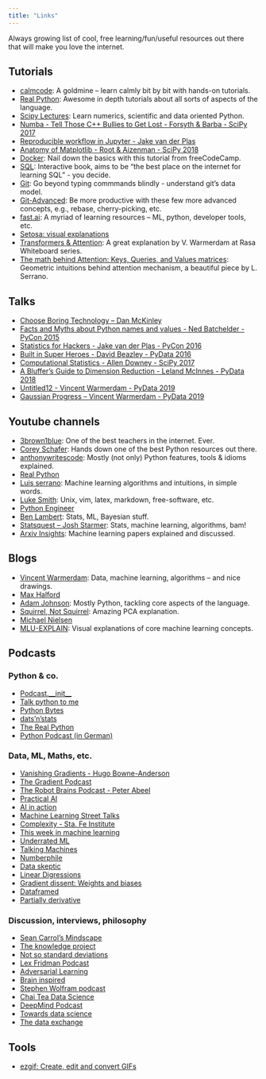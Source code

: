 ```yaml
---
title: "Links"
---
```


Always growing list of cool, free learning/fun/useful resources out there that will make you love the internet.

## Tutorials
  - [calmcode](http://calmcode.io): A goldmine – learn calmly bit by bit with hands-on tutorials.
  - [Real Python](https://realpython.com/): Awesome in depth tutorials about all sorts of aspects of the language.
  - [Scipy Lectures](http://scipy-lectures.org): Learn numerics, scientific and data oriented Python.
  - [Numba - Tell Those C++ Bullies to Get Lost - Forsyth & Barba - SciPy 2017](https://www.youtube.com/watch?v=SzBi3xdEF2Y&list=PLYx7XA2nY5Gf37zYZMw6OqGFRPjB1jCy6&index=7)
  - [Reproducible workflow in Jupyter - Jake van der Plas](https://www.youtube.com/playlist?list=PLYCpMb24GpOC704uO9svUrihl-HY1tTJJ)
  - [Anatomy of Matplotlib - Root & Aizenman - SciPy 2018](https://www.youtube.com/watch?v=6gdNUDs6QPc)
  - [Docker](https://www.youtube.com/watch?v=fqMOX6JJhGo): Nail down the basics with this tutorial from freeCodeCamp.
  - [SQL](https://selectstarsql.com/): Interactive book, aims to be "the best place on the internet for learning SQL" - you decide.
  - [Git](https://missing.csail.mit.edu/2020/version-control/): Go beyond typing commmands blindly - understand git's data model.
  - [Git-Advanced](https://www.youtube.com/watch?v=qsTthZi23VE): Be more productive with these few more advanced concepts, e.g., rebase, cherry-picking, etc.
  - [fast.ai](https://www.fast.ai/): A myriad of learning resources – ML, python, developer tools, etc.
  - [Setosa: visual explanations](https://setosa.io/)
  - [Transformers & Attention](https://www.youtube.com/watch?v=yGTUuEx3GkA): A great explanation by V. Warmerdam at Rasa Whiteboard series.
  - [The math behind Attention: Keys, Queries, and Values matrices](https://www.youtube.com/watch?v=UPtG_38Oq8o): Geometric intuitions behind attention mechanism, a beautiful piece by L. Serrano.

## Talks
  - [Choose Boring Technology – Dan McKinley](https://boringtechnology.club/)
  - [Facts and Myths about Python names and values - Ned Batchelder - PyCon 2015](https://www.youtube.com/watch?v=_AEJHKGk9ns)
  - [Statistics for Hackers - Jake van der Plas - PyCon 2016](https://www.youtube.com/watch?v=Iq9DzN6mvYA)
  - [Built in Super Heroes - David Beazley - PyData 2016](https://www.youtube.com/watch?v=lyDLAutA88s)
  - [Computational Statistics - Allen Downey - SciPy 2017](https://www.youtube.com/watch?v=He9MCbs1wgE)
  - [A Bluffer's Guide to Dimension Reduction - Leland McInnes - PyData 2018](https://www.youtube.com/watch?v=9iol3Lk6kyU)
  - [Untitled12 - Vincent Warmerdam - PyData 2019](https://www.youtube.com/watch?list=PLGVZCDnMOq0pDxc2cSp_N42M4OPfLgtBD&v=yXGCKqo5cEYt)
  - [Gaussian Progress – Vincent Warmerdam - PyData 2019](https://www.youtube.com/watch?v=aICqoAG5BXQ)

## Youtube channels
  - [3brown1blue](https://www.youtube.com/channel/UCYO_jab_esuFRV4b17AJtAw): One of the best teachers in the internet. Ever.
  - [Corey Schafer](https://www.youtube.com/channel/UCCezIgC97PvUuR4_gbFUs5g): Hands down one of the best Python resources out there.
  - [anthonywritescode](https://www.youtube.com/channel/UC46xhU1EH7aywEgvA9syS3w): Mostly (not only) Python features, tools & idioms explained.
  - [Real Python](https://www.youtube.com/channel/UCI0vQvr9aFn27yR6Ej6n5UA)
  - [Luis serrano](https://www.youtube.com/channel/UCgBncpylJ1kiVaPyP-PZauQ): Machine learning algorithms and intuitions, in simple words.
  - [Luke Smith](https://www.youtube.com/channel/UC2eYFnH61tmytImy1mTYvhA): Unix, vim, latex, markdown, free-software, etc.
  - [Python Engineer](https://www.youtube.com/channel/UCbXgNpp0jedKWcQiULLbDTA)
  - [Ben Lambert](https://www.youtube.com/user/SpartacanUsuals): Stats, ML, Bayesian stuff.
  - [Statsquest – Josh Starmer](https://www.youtube.com/user/joshstarmer): Stats, machine learning, algorithms, bam!
  - [Arxiv Insights](https://www.youtube.com/channel/UCNIkB2IeJ-6AmZv7bQ1oBYg): Machine learning papers explained and discussed.

## Blogs
  - [Vincent Warmerdam](https://koaning.io): Data, machine learning, algorithms – and nice drawings.
  - [Max Halford](http://maxhalford.github.io)
  - [Adam Johnson](https://adamj.eu/tech): Mostly Python, tackling core aspects of the language.
  - [Squirrel, Not Squirrel](https://notsquirrel.com/pca/): Amazing PCA explanation.
  - [Michael Nielsen](http://cognitivemedium.com/)
  - [MLU-EXPLAIN](https://mlu-explain.github.io/): Visual explanations of core machine learning concepts.

## Podcasts
### Python & co.
  - [Podcast.__init__](https://www.pythonpodcast.com/episodes/)
  - [Talk python to me](https://talkpython.fm/)
  - [Python Bytes](https://pythonbytes.fm/episodes/all)
  - [dats'n'stats](http://www.pydata-podcast.com/)
  - [The Real Python](https://realpython.com/podcasts/rpp/)
  - [Python Podcast (in German)](https://python-podcast.de/show/)

  
### Data, ML, Maths, etc.
  - [Vanishing Gradients - Hugo Bowne-Anderson](https://vanishinggradients.fireside.fm/)
  - [The Gradient Podcast](https://thegradientpub.substack.com/s/podcast)
  - [The Robot Brains Podcast - Peter Abeel](https://www.therobotbrains.ai/)
  - [Practical AI](https://open.spotify.com/episode/0dXmvOSo6bvcVRjUY6qWI8?si=r1EyetnTSaWnU8KjRf6Drg)
  - [AI in action](https://open.spotify.com/show/6z0wTS6N8Lwj8zuZHeFKLx)
  - [Machine Learning Street Talks](https://www.youtube.com/channel/UCMLtBahI5DMrt0NPvDSoIRQ/videos)
  - [Complexity - Sta. Fe Institute](https://www.santafe.edu/culture/podcast)
  - [This week in machine learning](https://twimlai.com/)
  - [Underrated ML](https://www.underratedml.com/)
  - [Talking Machines](https://www.thetalkingmachines.com/)
  - [Numberphile](https://www.numberphile.com/podcast)
  - [Data skeptic](https://dataskeptic.com/)
  - [Linear Digressions](http://lineardigressions.com/)
  - [Gradient dissent: Weights and biases](https://open.spotify.com/show/7o9r3fFig3MhTJwehXDbXm?si=d7Ncp7nXQ7C1O7wu0Oxvqg)
  - [Dataframed](https://www.datacamp.com/community/podcast)
  - [Partially derivative](http://partiallyderivative.com/)
  
  
### Discussion, interviews, philosophy
  - [Sean Carrol's Mindscape](https://www.preposterousuniverse.com/podcast/)
  - [The knowledge project](https://fs.blog/knowledge-project/)
  - [Not so standard deviations](http://nssdeviations.com/)
  - [Lex Fridman Podcast](https://lexfridman.com/ai/)
  - [Adversarial Learning](https://adversariallearning.com/)
  - [Brain inspired](https://braininspired.co/)
  - [Stephen Wolfram podcast](https://soundcloud.com/stephenwolfram)
  - [Chai Tea Data Science](https://chaitimedatascience.com/)
  - [DeepMind Podcast](https://deepmind.com/blog/article/welcome-to-the-deepmind-podcast)
  - [Towards data science](https://towardsdatascience.com/podcast/home)
  - [The data exchange](https://thedataexchange.media/episodes/)

## Tools
  - [ezgif: Create, edit and convert GIFs](https://ezgif.com/)
